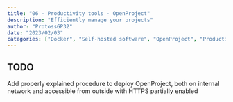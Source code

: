 ```yaml
---
title: "06 - Productivity tools - OpenProject"
description: "Efficiently manage your projects"
author: "ProtossGP32"
date: "2023/02/03"
categories: ["Docker", "Self-hosted software", "OpenProject", "Productivity tools", "Project Management", "Scrum"]
---
```


:::{.callout-warning}
## TODO
Add properly explained procedure to deploy OpenProject, both on internal network and accessible from outside with HTTPS partially enabled
:::